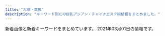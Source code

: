 ```yaml
---
title: "大塚・巣鴨"
description: "キーワード別にの巨乳アジアン・チャイナエステ嬢情報をまとめました。"
---
```


新着画像と新着キーワードをまとめています。
2021年03月01日の情報です。

<DmmAffiliateIns />
<KeywordTable
  shops={
    [
    {
        "keywords": {
            "89": 1,
            "90": 1,
            "88": 1,
            "D": 9,
            "G": 1,
            "92": 1,
            "C": 4,
            "F": 1,
            "E": 4
        },
        "name": "\u7652\u3057\u306e\u5fc3",
        "url": "http://iyasi.relaxnabi.com/",
        "img_links": [
            "http://iyasi.relaxnabi.com/css/staff/staff41-a.jpg",
            "http://iyasi.relaxnabi.com/css/staff/staff29.jpg",
            "http://iyasi.relaxnabi.com/css/staff/staff29-a.jpg",
            "http://iyasi.relaxnabi.com/css/top0004-right.jpg",
            "http://iyasi.relaxnabi.com/css/staff/staff41.jpg",
            "http://iyasi.relaxnabi.com/css/staff/staff24-a.jpg",
            "http://iyasi.relaxnabi.com/css/staff/staff44-a.jpg",
            "http://iyasi.relaxnabi.com/css/staff/staff46.jpg",
            "http://iyasi.relaxnabi.com/css/staff/staff018-a.jpg",
            "http://iyasi.relaxnabi.com/css/staff/staff51.jpg",
            "http://iyasi.relaxnabi.com/css/staff/staff52.jpg",
            "http://iyasi.relaxnabi.com/css/recurit07.jpg",
            "http://iyasi.relaxnabi.com/css/staff/staff40-a.jpg",
            "http://iyasi.relaxnabi.com/css/staff/staff007-b.jpg",
            "http://iyasi.relaxnabi.com/css/staff/staff28-a.jpg",
            "http://iyasi.relaxnabi.com/css/staff/staff24.jpg",
            "http://iyasi.relaxnabi.com/css/staff/staff33-d.jpg",
            "http://iyasi.relaxnabi.com/css/staff/staff0002-b.jpg",
            "http://iyasi.relaxnabi.com/css/staff/staff33-a.jpg",
            "http://iyasi.relaxnabi.com/css/staff/staff33-b.jpg",
            "http://iyasi.relaxnabi.com/css/staff/staff006.jpg",
            "http://iyasi.relaxnabi.com/css/staff/staff26-b.jpg",
            "http://iyasi.relaxnabi.com/css/staff/staff0002-a.jpg",
            "http://iyasi.relaxnabi.com/css/staff/staff33-e.jpg",
            "http://iyasi.relaxnabi.com/css/staff/naiyo01.jpg",
            "http://iyasi.relaxnabi.com/css/staff/staff39-a.jpg",
            "http://iyasi.relaxnabi.com/css/staff/staff47-a.jpg",
            "http://iyasi.relaxnabi.com/css/staff/staff49.jpg",
            "http://iyasi.relaxnabi.com/css/staff/staff44.jpg",
            "http://iyasi.relaxnabi.com/css/staff/staff38-a.jpg",
            "http://iyasi.relaxnabi.com/css/staff/staff33-c.jpg",
            "http://iyasi.relaxnabi.com/css/staff/staff016-a.jpg",
            "http://iyasi.relaxnabi.com/css/staff/staff49-a.jpg",
            "http://iyasi.relaxnabi.com/css/staff/staff53.jpg",
            "http://iyasi.relaxnabi.com/css/staff/staff019-a.jpg",
            "http://iyasi.relaxnabi.com/css/staff/staff006-a.jpg",
            "http://iyasi.relaxnabi.com/css/staff/staff47.jpg",
            "http://iyasi.relaxnabi.com/css/staff/staff29-c.jpg",
            "http://iyasi.relaxnabi.com/css/staff/staff45.jpg",
            "http://iyasi.relaxnabi.com/css/staff/staff37.jpg",
            "http://iyasi.relaxnabi.com/css/staff/staff0002.jpg",
            "http://iyasi.relaxnabi.com/css/c-00001.jpg",
            "http://iyasi.relaxnabi.com/css/top03.jpg",
            "http://iyasi.relaxnabi.com/css/staff/staff26-a.jpg",
            "http://iyasi.relaxnabi.com/css/staff/staff29-b.jpg",
            "http://iyasi.relaxnabi.com/css/staff/staff45-a.jpg",
            "http://iyasi.relaxnabi.com/css/nav/nav-002.png",
            "http://iyasi.relaxnabi.com/css/top01.jpg",
            "http://iyasi.relaxnabi.com/css/staff/staff37-a.jpg",
            "http://iyasi.relaxnabi.com/css/nav/nav-003.png",
            "http://iyasi.relaxnabi.com/css/nav/nav-005.png",
            "http://iyasi.relaxnabi.com/css/staff/staff39.jpg",
            "http://iyasi.relaxnabi.com/css/staff/staff007.jpg",
            "http://iyasi.relaxnabi.com/css/nav/nav-006.png",
            "http://iyasi.relaxnabi.com/css/top04-left.jpg",
            "http://iyasi.relaxnabi.com/css/tel09.png",
            "http://iyasi.relaxnabi.com/css/staff/staff40.jpg",
            "http://iyasi.relaxnabi.com/css/staff/staff33.jpg",
            "http://iyasi.relaxnabi.com/css/nav/nav-004.png",
            "http://iyasi.relaxnabi.com/css/staff/staff26.jpg",
            "http://iyasi.relaxnabi.com/css/staff/staff46-a.jpg",
            "http://iyasi.relaxnabi.com/css/staff/staff24-b.jpg",
            "http://iyasi.relaxnabi.com/css/staff/staff39-b.jpg",
            "http://iyasi.relaxnabi.com/css/staff/staff016.jpg",
            "http://iyasi.relaxnabi.com/css/nav/nav-001.png",
            "http://iyasi.relaxnabi.com/css/staff/staff007-a.jpg",
            "http://iyasi.relaxnabi.com/css/staff/staff019.jpg",
            "http://iyasi.relaxnabi.com/css/staff/naiyo02.jpg",
            "http://iyasi.relaxnabi.com/css/staff/staff52-a.jpg",
            "http://iyasi.relaxnabi.com/css/staff/staff53-a.jpg",
            "http://iyasi.relaxnabi.com/css/staff/staff28.jpg",
            "http://iyasi.relaxnabi.com/css/staff/staff38.jpg",
            "http://iyasi.relaxnabi.com/css/staff/staff018.jpg",
            "http://iyasi.relaxnabi.com/css/staff/staff37-b.jpg"
        ],
        "station": "JR\u5927\u585a\u99c5\u5357\u53e3"
    },
    {
        "keywords": {},
        "station": "JR\u99d2\u8fbc\u99c5\u6771\u53e3",
        "url": "http://arm-es.com/",
        "img_links": [
            "http://arm-es.com/media/sites/13/elementor/thumbs/1612941358-6-p2nc50p3itmqqm29o5tlblp2d044yb4sepriwieg1k.jpg",
            "http://arm-es.com/media/sites/13/2021/02/r1-1.jpg",
            "http://arm-es.com/media/sites/13/elementor/thumbs/1612941250-2-p2nc276jzst1ag5kjadb8ljz412n1kwl8w2sec9qjk.jpg",
            "http://arm-es.com/media/sites/13/elementor/thumbs/1612941284-4-p2nc3352g60s96v5co6mldhnb4p4bafgpa9apqyco0.jpg",
            "http://arm-es.com/media/sites/13/elementor/thumbs/1612941250-2-p2nc276j0prrwq5q4xxvubba7e0huzxs0rb32mkypk.jpg",
            "http://arm-es.com/media/sites/13/2021/02/1613538765-F562FBE7-D9D5-4A85-97B7-94AF100F9870-225x300.jpeg",
            "http://arm-es.com/media/sites/13/elementor/thumbs/1612941267-3-p2nc2n5s8wdne3iijmujipa4axtqhup7qyec8bx9rs.jpg",
            "http://arm-es.com/media/sites/13/2021/02/1613544003-c19.jpg",
            "http://arm-es.com/media/sites/13/elementor/thumbs/1612941358-6-p2nc50p4hwo04c242i90pvxr9n6a4w3lmuj88837vk.jpg",
            "http://arm-es.com/media/sites/13/2021/02/r2-1.jpg",
            "http://arm-es.com/media/sites/13/elementor/thumbs/1612941234-1-p2nc1s54yg8g4orez3va4pcllv4rmf8vutn0pww1b4.jpg",
            "http://arm-es.com/media/sites/13/elementor/thumbs/1612941410-5-p2nc6dkpe7hnic39qqy6x9d191f82kitxforuwdz20.jpg",
            "http://arm-es.com/media/sites/13/2021/02/1612941410-5.jpg",
            "http://arm-es.com/media/sites/13/2021/02/1612779406-flash1.jpg",
            "http://arm-es.com/media/sites/13/elementor/thumbs/1612941267-3-p2nc2n5t7zewrticxz9ywzit7kvvofo0z361k1m1ls.jpg",
            "http://arm-es.com/media/sites/13/elementor/thumbs/1612941284-4-p2nc3351h2zivgvaybr7738yehmz4pgnh5hle19ku0.jpg",
            "http://arm-es.com/media/sites/13/elementor/thumbs/1613538765-F562FBE7-D9D5-4A85-97B7-94AF100F9870-p2zdfc5no7l6u0mpugrrh7estz1rfzcbvcszv6b2cg.jpeg",
            "http://arm-es.com/media/sites/13/2021/02/1612779404-flash.jpg",
            "http://arm-es.com/media/sites/13/2021/02/1612776477-top.jpg",
            "http://arm-es.com/media/sites/13/elementor/thumbs/1612941234-1-p2nc1s53zd76qyrkkrfuqf3wp82mfua2movbe779h4.jpg"
        ],
        "name": "\u30de\u30b7\u30e5\u30de\u30ed"
    },
    {
        "keywords": {
            "83": 12,
            "D": 24,
            "C": 12,
            "86": 24
        },
        "url": "http://relaxation.ebb.jp/",
        "name": "\u7652\u51e6\uff5e\u30e6\u30c9\u30b3\u30ed\uff5e",
        "station": "JR\u99d2\u8fbc\u99c5\u5317\u53e3",
        "img_links": [
            "http://relaxation.ebb.jp/2/uploadimg/1614080675.jpg",
            "http://relaxation.ebb.jp/dozdLZQPkhPUwC2.png",
            "http://relaxation.ebb.jp/2/uploadimg/1614080739.jpg",
            "http://relaxation.ebb.jp/2/uploadimg/1614080268.jpg",
            "http://relaxation.ebb.jp/2/uploadimg/1614080670.jpg",
            "http://relaxation.ebb.jp/2/uploadimg/1614080305.jpg",
            "http://relaxation.ebb.jp/int1.jpg",
            "https://\u7652\u6240.pwchp.com/images/vis_theptframe.png",
            "http://relaxation.ebb.jp/2/uploadimg/1614080543.jpg",
            "http://relaxation.ebb.jp/2/uploadimg/1614080688.jpg",
            "http://relaxation.ebb.jp/vis_theptframe.png",
            "http://relaxation.ebb.jp/2/uploadimg/1614080617.jpg",
            "http://relaxation.ebb.jp/2/uploadimg/1614080297.jpg",
            "http://relaxation.ebb.jp/2/uploadimg/1614080603.jpg",
            "http://relaxation.ebb.jp/2/uploadimg/1614080748.jpg",
            "http://relaxation.ebb.jp/int3.jpg",
            "http://relaxation.ebb.jp/2/uploadimg/1614080587.jpg",
            "http://relaxation.ebb.jp/int2.jpg",
            "http://relaxation.ebb.jp/2/uploadimg/1614080597.jpg"
        ]
    },
    {
        "station": "JR\u99d2\u8fbc\u99c5\u5357\u53e3",
        "img_links": [
            "http://www.ko-story.com/css/nav/nav-002.jpg",
            "http://www.ko-story.com/css/staff/staff-0014-a.jpg",
            "http://www.ko-story.com/css/staff/staff-010-b.jpg",
            "http://www.ko-story.com/css/main-girl02.png",
            "http://www.ko-story.com/css/osusume-013.jpg",
            "http://www.ko-story.com/css/tel01.png",
            "http://www.ko-story.com/css/top01-left01.png",
            "http://www.ko-story.com/css/nav/nav-003.jpg",
            "http://www.ko-story.com/css/nav/nav-004.jpg",
            "http://www.ko-story.com/css/head-change.jpg",
            "http://www.ko-story.com/css/top01-left02.jpg",
            "http://www.ko-story.com/css/staff/staff-0013-a.jpg",
            "http://www.ko-story.com/css/nav/nav-005.jpg",
            "http://www.ko-story.com/css/nav/nav-007.jpg",
            "http://www.ko-story.com/css/staff/staff-0014-b.jpg",
            "http://www.ko-story.com/css/staff/staff-012-a.jpg",
            "http://www.ko-story.com/css/top01-left03.jpg",
            "http://www.ko-story.com/css/osusume-011.jpg",
            "http://www.ko-story.com/css/nav/nav-006.jpg",
            "http://www.ko-story.com/css/staff/staff-0013-b.jpg",
            "http://www.ko-story.com/css/staff/staff-012-b.jpg",
            "http://www.ko-story.com/css/staff/staff-010-a.jpg",
            "http://www.ko-story.com/css/main-staff01.jpg",
            "http://www.ko-story.com/css/main-staff03.jpg",
            "http://www.ko-story.com/css/osusume-00014a.jpg",
            "http://www.ko-story.com/css/nav/nav-001.jpg"
        ],
        "name": "\u30b9\u30c8\u30fc\u30ea\u30fc",
        "url": "http://www.ko-story.com/",
        "keywords": {
            "88": 6,
            "89": 2,
            "D": 8
        }
    },
    {
        "name": "\u3066\u3082\u307f\u3084",
        "img_links": [],
        "station": "JR\u99d2\u8fbc\u99c5\u6771\u53e3",
        "url": "http://ko-relax.info/",
        "keywords": {}
    },
    {
        "keywords": {},
        "station": "JR\u5927\u585a\u99c5\u5317\u53e3",
        "url": "https://townnet.ne.jp/myondon/",
        "img_links": [
            "https://townnet.ne.jp/myondon/top/view/img/v_04.jpg",
            "https://townnet.ne.jp/myondon/top/view/img/v_08.jpg",
            "https://townnet.ne.jp/myondon/top/view/img/s_01.jpg",
            "https://townnet.ne.jp/myondon/top/view/img/v_06.jpg",
            "https://townnet.ne.jp/myondon/top/view/img/s_05.jpg",
            "https://townnet.ne.jp/myondon/top/staff/img/kaori_1.jpg",
            "https://townnet.ne.jp/myondon/top/img/information.jpg",
            "https://townnet.ne.jp/myondon/top/view/img/s_02.jpg",
            "https://townnet.ne.jp/myondon/top/view/img/v_07.jpg",
            "https://townnet.ne.jp/myondon/top/system/img/net.jpg",
            "https://townnet.ne.jp/myondon/top/view/img/s_04.jpg",
            "https://townnet.ne.jp/myondon/top/staff/img/bb.jpg",
            "https://townnet.ne.jp/myondon/top/view/img/v_01.jpg",
            "https://townnet.ne.jp/myondon/top/access/img/kanban.jpg",
            "https://townnet.ne.jp/myondon/top/view/img/s_06.jpg",
            "https://townnet.ne.jp/myondon/top/view/img/s_10.jpg",
            "https://townnet.ne.jp/myondon/top/staff/img/mari.jpg",
            "https://townnet.ne.jp/myondon/top/staff/img/g_6576.jpg",
            "https://townnet.ne.jp/myondon/top/staff/img/kaori.jpg",
            "https://townnet.ne.jp/myondon/top/img/net1.jpg",
            "https://townnet.ne.jp/myondon/top/view/img/v_05.jpg",
            "https://townnet.ne.jp/myondon/top/system/img/price.jpg",
            "https://townnet.ne.jp/myondon/top/view/img/v_02.jpg",
            "https://townnet.ne.jp/myondon/top/view/img/s_09.jpg",
            "https://townnet.ne.jp/myondon/img/img_02.jpg",
            "https://townnet.ne.jp/myondon/top/view/img/v_03.jpg",
            "https://townnet.ne.jp/myondon/top/staff/img/jun2.jpg",
            "https://townnet.ne.jp/myondon/top/staff/img/hal.jpg",
            "https://townnet.ne.jp/myondon/top/view/img/s_08.jpg",
            "https://townnet.ne.jp/myondon/top/view/img/s_12.jpg",
            "https://townnet.ne.jp/myondon/top/view/img/s_03.jpg",
            "https://townnet.ne.jp/myondon/top/view/img/s_11.jpg",
            "https://townnet.ne.jp/myondon/top/staff/img/aya.jpg",
            "https://townnet.ne.jp/myondon/top/view/img/s_07.jpg"
        ],
        "name": "\u660e\u6d1e"
    },
    {
        "name": "\u51db\u82b1 \u308a\u3093\u304b",
        "station": "JR\u5927\u585a\u99c5\u5357\u53e3",
        "img_links": [],
        "keywords": {},
        "url": "http://rin-este.info/"
    },
    {
        "name": "\u99a8-\u304b\u304a\u308a-",
        "station": "JR\u5927\u585a\u99c5\u5317\u53e3",
        "url": "http://rinpa-awa.info/",
        "keywords": {},
        "img_links": []
    },
    {
        "url": "http://relax-orange.work/",
        "img_links": [
            "http://relax-orange.work/i/img/s1.jpg",
            "http://relax-orange.work/img/m2.png",
            "http://relax-orange.work/img/st2.jpg",
            "http://relax-orange.work/img/mobile-botton-0.png",
            "http://relax-orange.work/img/sta5.jpg",
            "http://relax-orange.work/img/sta1.jpg",
            "http://relax-orange.work/img/st3.jpg",
            "http://relax-orange.work/img/nos.jpg",
            "http://relax-orange.work/img/m4.png",
            "http://relax-orange.work/img/m3.png",
            "http://relax-orange.work/i/img/sta5.jpg",
            "http://relax-orange.work/i/img/r4.jpg",
            "http://relax-orange.work/img/m40.png",
            "http://relax-orange.work/i/img/s3.jpg",
            "http://relax-orange.work/img/m20.png",
            "http://relax-orange.work/i/img/r2.jpg",
            "http://relax-orange.work/img/m60.png",
            "http://relax-orange.work/i/img/kanban.jpg",
            "http://relax-orange.work/i/img/s2.jpg",
            "http://relax-orange.work/img/sta2.jpg",
            "http://relax-orange.work/img/m50.png",
            "http://relax-orange.work/img/st1.jpg",
            "http://relax-orange.work/img/s5.jpg",
            "http://relax-orange.work/i/img/s5.jpg",
            "http://relax-orange.work/img/m1.png",
            "http://relax-orange.work/img/m6.png",
            "http://relax-orange.work/img/m5.png",
            "http://relax-orange.work/img/kanban.jpg",
            "http://relax-orange.work/img/s3.jpg",
            "http://relax-orange.work/img/s1.jpg",
            "http://relax-orange.work/img/sta3.jpg",
            "http://relax-orange.work/i/img/acc.jpg",
            "http://relax-orange.work/i/img/r3.jpg",
            "http://relax-orange.work/img/st5.jpg",
            "http://relax-orange.work/img/m30.png",
            "http://relax-orange.work/i/img/r1.jpg",
            "http://relax-orange.work/img/s2.jpg"
        ],
        "station": "JR\u5de3\u9d28\u99c5\u5317\u53e3",
        "name": "\u30aa\u30ec\u30f3\u30b8",
        "keywords": {
            "88": 3,
            "C": 14,
            "86": 4,
            "D": 4,
            "E": 3,
            "85": 3,
            "87": 3
        }
    },
    {
        "station": "JR\u5de3\u9d28\u99c5",
        "url": "https://koi-relax.tokyo/",
        "keywords": {},
        "img_links": [],
        "name": "\u604b"
    },
    {
        "name": "RelaCute no.1\u30fb\u30ea\u30e9\u30ad\u30e5\u30fc\u30c8 no.1",
        "img_links": [
            "http://mermaid.tyo.ac/photos/sites/9/2021/01/2021010607374113.jpg",
            "http://mermaid.tyo.ac/photos/sites/9/2020/07/202007050401371.jpg",
            "http://mermaid.tyo.ac/photos/sites/9/2021/01/2021010607193228.jpg",
            "http://mermaid.tyo.ac/photos/sites/9/2021/01/2021010607374728.jpg",
            "http://mermaid.tyo.ac/photos/sites/9/2020/07/2020070504013051.jpg",
            "http://mermaid.tyo.ac/images/themes/blue/mobile.jpg",
            "http://mermaid.tyo.ac/photos/sites/9/2020/07/2020070504014544.jpg",
            "http://mermaid.tyo.ac/photos/sites/9/2020/07/2020070504013113.jpg",
            "http://mermaid.tyo.ac/photos/sites/9/2020/07/2020070504012720.jpg",
            "http://mermaid.tyo.ac/images/themes/blue/s_link.png",
            "http://mermaid.tyo.ac/images/themes/blue/s_staff.png",
            "http://mermaid.tyo.ac/photos/sites/9/2020/07/2020070504012584.jpg",
            "http://mermaid.tyo.ac/images/themes/blue/s_ranking.png",
            "http://mermaid.tyo.ac/photos/sites/9/2021/01/2021010607193459.jpg",
            "http://mermaid.tyo.ac/photos/sites/9/2020/07/202007050401424.jpg",
            "http://mermaid.tyo.ac/images/room2.jpg",
            "http://mermaid.tyo.ac/photos/sites/9/2021/01/2021010607373428.jpg",
            "http://mermaid.tyo.ac/images/themes/blue/no2.png",
            "http://mermaid.tyo.ac/images/room1.jpg",
            "http://mermaid.tyo.ac/images/room4.jpg",
            "http://mermaid.tyo.ac/photos/sites/9/2021/01/202101060719336.jpg",
            "http://mermaid.tyo.ac/images/themes/blue/s_zysx.png",
            "http://mermaid.tyo.ac/images/themes/blue/s_news.png",
            "http://mermaid.tyo.ac/photos/sites/9/2020/07/2020070504014629.jpg",
            "http://mermaid.tyo.ac/photos/sites/9/2021/01/2021010607375590.jpg",
            "http://mermaid.tyo.ac/photos/sites/9/2020/07/2020070504013943.jpg",
            "http://mermaid.tyo.ac/images/themes/blue/no1.png",
            "http://mermaid.tyo.ac/photos/sites/9/2020/07/2020070504013427.jpg",
            "http://mermaid.tyo.ac/images/themes/blue/line.png",
            "http://mermaid.tyo.ac/photos/sites/9/2020/07/2020070504013325.jpg",
            "http://mermaid.tyo.ac/photos/sites/9/2020/07/2020070504014156.jpg",
            "http://mermaid.tyo.ac/photos/sites/9/2020/07/2020070504013841.jpg",
            "http://mermaid.tyo.ac/photos/sites/9/2021/01/2021010607193226.jpg",
            "http://mermaid.tyo.ac/images/themes/blue/s_pickup.png",
            "http://mermaid.tyo.ac/photos/sites/9/2020/07/2020070504013573.jpg",
            "http://mermaid.tyo.ac/photos/sites/9/2020/07/2020070504014471.jpg",
            "http://mermaid.tyo.ac/images/themes/blue/s_newface.png",
            "http://mermaid.tyo.ac/photos/sites/9/2020/07/2020070504012859.jpg",
            "http://mermaid.tyo.ac/photos/sites/9/2021/01/2021010607193192.jpg",
            "http://mermaid.tyo.ac/images/room3.jpg",
            "http://mermaid.tyo.ac/images/themes/blue/r3.jpg"
        ],
        "station": "\u897f\u5de3\u9d28\u99c5A3\u53e3",
        "url": "http://mermaid.tyo.ac/",
        "keywords": {
            "D": 42,
            "87": 6,
            "86": 24,
            "C": 30,
            "E": 6,
            "83": 6,
            "85": 18
        }
    },
    {
        "url": "http://koukou.ests.co/",
        "img_links": [],
        "station": "JR\u99d2\u8fbc\u99c5\u5317\u53e3",
        "keywords": {},
        "name": "\u3046\u3055\u304e"
    },
    {
        "station": "JR\u99d2\u8fbc\u99c5\u5357\u53e3",
        "img_links": [
            "http://iyashinomori.oks.bz/images/bj3.jpg",
            "http://iyashinomori.oks.bz/images/room1.jpg",
            "http://iyashinomori.oks.bz/images/mobile.jpg",
            "http://iyashinomori.oks.bz/images/s_news.jpg",
            "http://iyashinomori.oks.bz/images/bj2.jpg",
            "http://iyashinomori.oks.bz/photos/sites/72/2020/10/2020101903203761.jpg",
            "http://iyashinomori.oks.bz/images/top.jpg",
            "http://iyashinomori.oks.bz/photos/sites/72/2020/10/2020101903314748.jpg",
            "http://iyashinomori.oks.bz/images/room3.jpg",
            "http://iyashinomori.oks.bz/images/room2.jpg",
            "http://iyashinomori.oks.bz/images/s_staff.png",
            "http://iyashinomori.oks.bz/photos/sites/72/2020/10/2020101903314625.jpg",
            "http://iyashinomori.oks.bz/images/room4.jpg",
            "http://iyashinomori.oks.bz/photos/sites/72/2020/10/2020101903342723.jpg",
            "http://iyashinomori.oks.bz/photos/sites/72/2020/10/2020101903314523.jpg"
        ],
        "name": "\u7652\u3057\u306e\u68ee",
        "keywords": {},
        "url": "http://iyashinomori.oks.bz/"
    },
    {
        "keywords": {},
        "station": "JR\u5927\u585a\u99c5\u5317\u53e3",
        "name": "SAKURA \u30ea\u30e9\u30af\u30bc\u30fc\u30b7\u30e7\u30f3",
        "url": "https://sakura.aoaoeo.com/",
        "img_links": []
    },
    {
        "img_links": [
            "http://www.relax-luck.work/sp/images/interior_t.jpg",
            "http://www.relax-luck.work/images/tr.jpg",
            "http://www.relax-luck.work/img/miho2.jpg",
            "http://www.relax-luck.work/images/1.jpg",
            "http://www.relax-luck.work/sp/images/int1.png",
            "http://www.relax-luck.work/images/rec1.jpg",
            "http://www.relax-luck.work/sp/images/rec1.jpg",
            "http://www.relax-luck.work/images/ac1.jpg",
            "http://www.relax-luck.work/sp/staff/erika.jpg",
            "http://www.relax-luck.work/images/ta.jpg",
            "http://www.relax-luck.work/sp/img/erika1.jpg",
            "http://www.relax-luck.work/sp/images/tel.png",
            "http://www.relax-luck.work/sp/images/news.jpg",
            "http://www.relax-luck.work/sp/img/siori1.jpg",
            "http://www.relax-luck.work/sp/menu/top.jpg",
            "http://www.relax-luck.work/sp/img/sizuka1.jpg",
            "http://www.relax-luck.work/sp/img/miho1.jpg",
            "http://www.relax-luck.work/images/interior_t.jpg",
            "http://www.relax-luck.work/img/erika2.jpg",
            "http://www.relax-luck.work/sp/images/staff_t.jpg",
            "http://www.relax-luck.work/sp/images/int2.png",
            "http://www.relax-luck.work/sp/images/ac1.jpg",
            "http://www.relax-luck.work/images/2.jpg",
            "http://www.relax-luck.work/sp/menu/staff.jpg",
            "http://www.relax-luck.work/img/siori2.jpg",
            "http://www.relax-luck.work/images/rec2.jpg",
            "http://www.relax-luck.work/img/sizuka2.jpg",
            "http://www.relax-luck.work/images/4.jpg",
            "http://www.relax-luck.work/sp/images/ac1.png",
            "http://www.relax-luck.work/img/sizuka1.jpg",
            "http://www.relax-luck.work/sp/img/siori2.jpg",
            "http://www.relax-luck.work/sp/images/rec2.jpg",
            "http://www.relax-luck.work/images/sm.jpg",
            "http://www.relax-luck.work/images/3.jpg",
            "http://www.relax-luck.work/sp/staff/siori.jpg",
            "http://www.relax-luck.work/images/int1.png",
            "http://www.relax-luck.work/images/staff_t.jpg",
            "http://www.relax-luck.work/sp/images/ta.png",
            "http://www.relax-luck.work/sp/staff/sizuka.jpg",
            "http://www.relax-luck.work/img/erika1.jpg",
            "http://www.relax-luck.work/sp/staff/miho.jpg",
            "http://www.relax-luck.work/img/siori1.jpg",
            "http://www.relax-luck.work/img/miho1.jpg",
            "http://www.relax-luck.work/sp/img/sizuka2.jpg",
            "http://www.relax-luck.work/sp/images/sys.png",
            "http://www.relax-luck.work/sp/img/erika2.jpg",
            "http://www.relax-luck.work/images/head.jpg",
            "http://www.relax-luck.work/images/int2.png",
            "http://www.relax-luck.work/sp/images/footer.jpg",
            "http://www.relax-luck.work/sp/img/miho2.jpg",
            "http://www.relax-luck.work/images/sys.png",
            "http://www.relax-luck.work/images/news_t.jpg",
            "http://www.relax-luck.work/sp/images/head.jpg"
        ],
        "keywords": {},
        "url": "http://www.relax-luck.work/",
        "name": "Relax Luck",
        "station": "JR\u5de3\u9d28\u99c5\u6b63\u9762\u53e3"
    }
]
}
/>
<DmmAffiliateScript />

